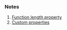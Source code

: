 ### Notes

1. [Function length property][1]
2. [Custom properties][2]

[1]: functionObject/notes/note1/functionLengthProperty/
[2]: functionObject/notes/note2/customProperties/
